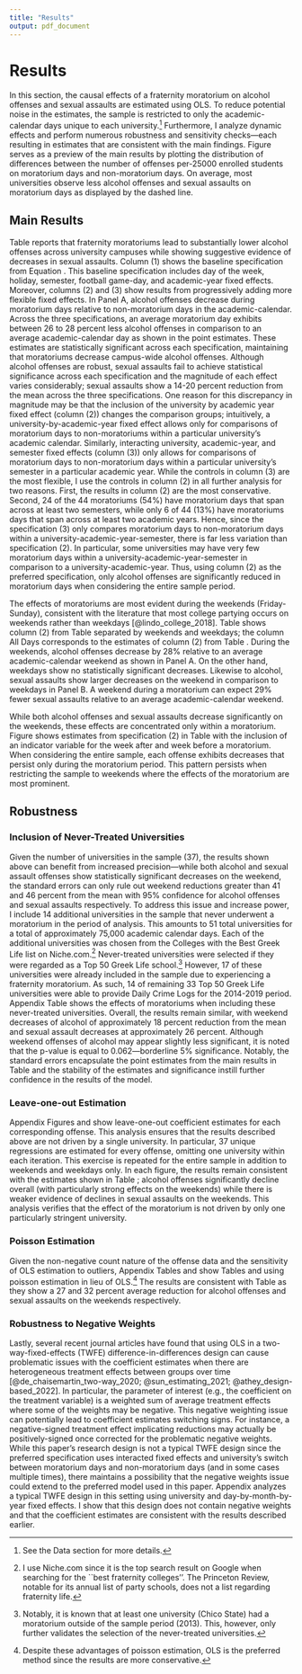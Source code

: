 ```yaml
---
title: "Results"
output: pdf_document
---
```


# Results \label{section:results}

In this section, the causal effects of a fraternity moratorium on alcohol offenses and sexual assaults are estimated using OLS. To reduce potential noise in the estimates, the sample is restricted to only the academic-calendar days unique to each university.^[See the Data section for more details.] Furthermore, I analyze dynamic effects and perform numerous robustness and sensitivity checks—each resulting in estimates that are consistent with the main findings. Figure \ref{diff_average_offenses} serves as a preview of the main results by plotting the distribution of differences between the number of offenses per-25000 enrolled students on moratorium days and non-moratorium days. On average, most universities observe less alcohol offenses and sexual assaults on moratorium days as displayed by the dashed line.

## Main Results

Table \ref{main_table} reports that fraternity moratoriums lead to substantially lower alcohol offenses across university campuses while showing suggestive evidence of decreases in sexual assaults. Column (1) shows the baseline specification from Equation \ref{main_model}. This baseline specification includes day of the week, holiday, semester, football game-day, and academic-year fixed effects. Moreover, columns (2) and (3) show results from progressively adding more flexible fixed effects. In Panel A, alcohol offenses decrease during moratorium days relative to non-moratorium days in the academic-calendar. Across the three specifications, an average moratorium day exhibits between 26 to 28 percent less alcohol offenses in comparison to an average academic-calendar day as shown in the point estimates. These estimates are statistically significant across each specification, maintaining that moratoriums decrease campus-wide alcohol offenses. Although alcohol offenses are robust, sexual assaults fail to achieve statistical significance across each specification and the magnitude of each effect varies considerably; sexual assaults show a 14-20 percent reduction from the mean across the three specifications. One reason for this discrepancy in magnitude may be that the inclusion of the university by academic year fixed effect (column (2)) changes the comparison groups; intuitively, a university-by-academic-year fixed effect allows only for comparisons of moratorium days to non-moratoriums within a particular university's academic calendar. Similarly, interacting university, academic-year, and semester fixed effects (column (3)) only allows for comparisons of moratorium days to non-moratorium days within a particular university's semester in a particular academic year. While the controls in column (3) are the most flexible, I use the controls in column (2) in all further analysis for two reasons. First, the results in column (2) are the most conservative. Second, 24 of the 44 moratoriums (54%) have moratorium days that span across at least two semesters, while only 6 of 44 (13%) have moratoriums days that span across at least two academic years. Hence, since the specification (3) only compares moratorium days to non-moratorium days within a university-academic-year-semester, there is far less variation than specification (2). In particular, some universities may have very few moratorium days within a university-academic-year-semester in comparison to a university-academic-year. Thus, using column (2) as the preferred specification, only alcohol offenses are significantly reduced in moratorium days when considering the entire sample period.

The effects of moratoriums are most evident during the weekends (Friday-Sunday), consistent with the literature that most college partying occurs on weekends rather than weekdays [@lindo_college_2018]. Table \ref{weekend_table} shows column (2) from Table \ref{main_table} separated by weekends and weekdays; the column All Days corresponds to the estimates of column (2) from Table \ref{main_table}. During the weekends, alcohol offenses decrease by 28% relative to an average academic-calendar weekend as shown in Panel A. On the other hand, weekdays show no statistically significant decreases. Likewise to alcohol, sexual assaults show larger decreases on the weekend in comparison to weekdays in Panel B. A weekend during a moratorium can expect 29% fewer sexual assaults relative to an average academic-calendar weekend.

While both alcohol offenses and sexual assaults decrease significantly on the weekends, these effects are concentrated only within a moratorium. Figure \ref{week_before_after} shows estimates from specification (2) in Table \ref{main_table} with the inclusion of an indicator variable for the week after and week before a moratorium. When considering the entire sample, each offense exhibits decreases that persist only during the moratorium period. This pattern persists when restricting the sample to weekends where the effects of the moratorium are most prominent. 


## Robustness

### Inclusion of Never-Treated Universities

Given the number of universities in the sample (37), the results shown above can benefit from increased precision—while both alcohol and sexual assault offenses show statistically significant decreases on the weekend, the standard errors can only rule out weekend reductions greater than 41 and 46 percent from the mean with 95% confidence for alcohol offenses and sexual assaults respectively. To address this issue and increase power, I include 14 additional universities in the sample that never underwent a moratorium in the period of analysis. This amounts to 51 total universities for a total of approximately 75,000 academic calendar days. Each of the additional universities was chosen from the Colleges with the Best Greek Life list on Niche.com.^[I use Niche.com since it is the top search result on Google when searching for the ``best fraternity colleges''. The Princeton Review, notable for its annual list of party schools, does not a list regarding fraternity life.] Never-treated universities were selected if they were regarded as a Top 50 Greek Life school.^[Notably, it is known that at least one university (Chico State) had a moratorium outside of the sample period (2013). This, however, only further validates the selection of the never-treated universities.] However, 17 of these universities were already included in the sample due to experiencing a fraternity moratorium. As such, 14 of remaining 33 Top 50 Greek Life universities were able to provide Daily Crime Logs for the 2014-2019 period. Appendix Table \ref{weekend_table_allschools} shows the effects of moratoriums when including these never-treated universities. Overall, the results remain similar, with weekend decreases of alcohol of approximately 18 percent reduction from the mean and sexual assault decreases at approximately 26 percent. Although weekend offenses of alcohol may appear slightly less significant, it is noted that the p-value is equal to 0.062—borderline 5% significance. Notably, the standard errors encapsulate the point estimates from the main results in Table \ref{weekend_table} and the stability of the estimates and significance instill further confidence in the results of the model.

### Leave-one-out Estimation

Appendix Figures \ref{loo_alc_ols} and \ref{loo_sex_ols} show leave-one-out coefficient estimates for each corresponding offense. This analysis ensures that the results described above are not driven by a single university. In particular, 37 unique regressions are estimated for every offense, omitting one university within each iteration. This exercise is repeated for the entire sample in addition to weekends and weekdays only. In each figure, the results remain consistent with the estimates shown in Table \ref{weekend_table}; alcohol offenses significantly decline overall (with particularly strong effects on the weekends) while there is weaker evidence of declines in sexual assaults on the weekends. This analysis verifies that the effect of the moratorium is not driven by only one particularly stringent university.

### Poisson Estimation

Given the non-negative count nature of the offense data and the sensitivity of OLS estimation to outliers, Appendix Tables \ref{main_table_p} and \ref{weekend_table_p} show Tables \ref{main_table} and \ref{weekend_table} using poisson estimation in lieu of OLS.^[Despite these advantages of poisson estimation, OLS is the preferred method since the results are more conservative.] The results are consistent with Table \ref{weekend_table} as they show a 27 and 32 percent average reduction for alcohol offenses and sexual assaults on the weekends respectively. 

### Robustness to Negative Weights

Lastly, several recent journal articles have found that using OLS in a two-way-fixed-effects (TWFE) difference-in-differences design can cause problematic issues with the coefficient estimates when there are heterogeneous treatment effects between groups over time [@de_chaisemartin_two-way_2020; @sun_estimating_2021; @athey_design-based_2022]. In particular, the parameter of interest (e.g., the coefficient on the treatment variable) is a weighted sum of average treatment effects where some of the weights may be negative. This negative weighting issue can potentially lead to coefficient estimates switching signs. For instance, a negative-signed treatment effect implicating reductions may actually be positively-signed once corrected for the problematic negative weights. While this paper's research design is not a typical TWFE design since the preferred specification uses interacted fixed effects and university's switch between moratorium days and non-moratorium days (and in some cases multiple times), there maintains a possibility that the negative weights issue could extend to the preferred model used in this paper. Appendix \ref{section:twfe} analyzes a typical TWFE design in this setting using university and day-by-month-by-year fixed effects. I show that this design does not contain negative weights and that the coefficient estimates are consistent with the results described earlier. 



